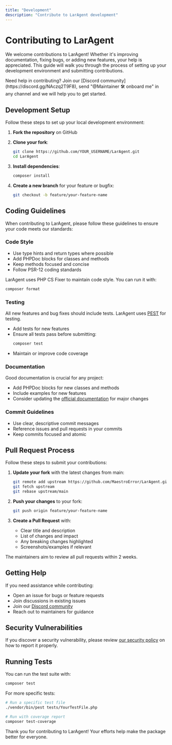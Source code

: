 ```yaml
---
title: "Development"
description: "Contribute to LarAgent development"
---
```


# Contributing to LarAgent

We welcome contributions to LarAgent! Whether it's improving documentation, fixing bugs, or adding new features, your help is appreciated. This guide will walk you through the process of setting up your development environment and submitting contributions.

<Warning>
Need help in contributing? Join our [Discord community](https://discord.gg/NAczq2T9F8), send "@Maintainer 🛠️  onboard me" in any channel and we will help you to get started. 
</Warning>

## Development Setup

Follow these steps to set up your local development environment:

1. **Fork the repository** on GitHub

2. **Clone your fork**:
   ```bash
   git clone https://github.com/YOUR_USERNAME/LarAgent.git
   cd LarAgent
   ```

3. **Install dependencies**:
   ```bash
   composer install
   ```

4. **Create a new branch** for your feature or bugfix:
   ```bash
   git checkout -b feature/your-feature-name
   ```

## Coding Guidelines

When contributing to LarAgent, please follow these guidelines to ensure your code meets our standards:

### Code Style

- Use type hints and return types where possible
- Add PHPDoc blocks for classes and methods
- Keep methods focused and concise
- Follow PSR-12 coding standards

LarAgent uses PHP CS Fixer to maintain code style. You can run it with:

```bash
composer format
```

### Testing

All new features and bug fixes should include tests. LarAgent uses [PEST](https://pestphp.com/) for testing.

- Add tests for new features
- Ensure all tests pass before submitting:
  ```bash
  composer test
  ```
- Maintain or improve code coverage

### Documentation

Good documentation is crucial for any project:

- Add PHPDoc blocks for new classes and methods
- Include examples for new features
- Consider updating the [official documentation](https://github.com/MaestroError/docs) for major changes

### Commit Guidelines

- Use clear, descriptive commit messages
- Reference issues and pull requests in your commits
- Keep commits focused and atomic

## Pull Request Process

Follow these steps to submit your contributions:

1. **Update your fork** with the latest changes from main:
   ```bash
   git remote add upstream https://github.com/MaestroError/LarAgent.git
   git fetch upstream
   git rebase upstream/main
   ```

2. **Push your changes** to your fork:
   ```bash
   git push origin feature/your-feature-name
   ```

3. **Create a Pull Request** with:
   - Clear title and description
   - List of changes and impact
   - Any breaking changes highlighted
   - Screenshots/examples if relevant

The maintainers aim to review all pull requests within 2 weeks.

## Getting Help

If you need assistance while contributing:

- Open an issue for bugs or feature requests
- Join discussions in existing issues
- Join our [Discord community](https://discord.gg/NAczq2T9F8)
- Reach out to maintainers for guidance

## Security Vulnerabilities

If you discover a security vulnerability, please review [our security policy](https://github.com/MaestroError/LarAgent/security/policy) on how to report it properly.

## Running Tests

You can run the test suite with:

```bash
composer test
```

For more specific tests:

```bash
# Run a specific test file
./vendor/bin/pest tests/YourTestFile.php

# Run with coverage report
composer test-coverage
```

Thank you for contributing to LarAgent! Your efforts help make the package better for everyone.
